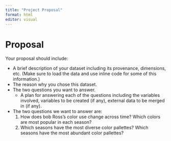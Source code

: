 ```yaml
---
title: "Project Proposal"
format: html
editor: visual
---
```


# Proposal

Your proposal should include:

-   A brief description of your dataset including its provenance, dimensions, etc. (Make sure to load the data and use inline code for some of this information.)
-   The reason why you chose this dataset.
-   The two questions you want to answer.
    -   A plan for answering each of the questions including the variables involved, variables to be created (if any), external data to be merged in (if any).
-   The two questions we want to answer are:
    1.  How does bob Ross's color use change across time? Which colors are most popular in each season? 
    2. Which seasons have the most diverse color pallettes? Which seasons have the most abundant color pallettes?
